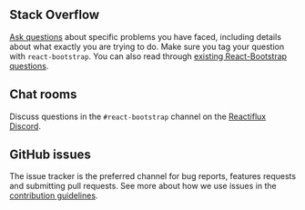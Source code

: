 <PageHeader
  title="Getting help"
  subTitle="Stay up to date on the development of React-Bootstrap and reach out to the
  community with these helpful resources."
/>

## Stack Overflow

[Ask questions][0] about specific problems you have faced, including details about what exactly
you are trying to do. Make sure you tag your question with
`react-bootstrap`. You can also read through [existing React-Bootstrap questions][1].

## Chat rooms

Discuss questions in the <code className="js">#react-bootstrap</code>
channel on the [Reactiflux Discord][2].

## GitHub issues

The issue tracker is the preferred channel for bug reports, features
requests and submitting pull requests. See more about how we use issues
in the [contribution guidelines][3].

[0]: http://stackoverflow.com/questions/ask
[1]: http://stackoverflow.com/questions/tagged/react-bootstrap
[2]: https://discord.gg/AKfs9vpvRW
[3]: https://github.com/react-bootstrap/react-bootstrap/blob/master/CONTRIBUTING.md#issues
